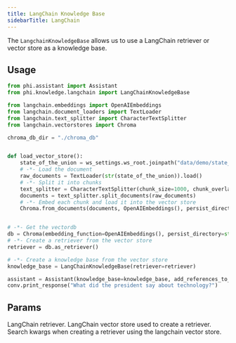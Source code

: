 ```yaml
---
title: LangChain Knowledge Base
sidebarTitle: LangChain
---
```


The `LangchainKnowledgeBase` allows us to use a LangChain retriever or vector store as a knowledge base.

## Usage

```python langchain_kb.py
from phi.assistant import Assistant
from phi.knowledge.langchain import LangChainKnowledgeBase

from langchain.embeddings import OpenAIEmbeddings
from langchain.document_loaders import TextLoader
from langchain.text_splitter import CharacterTextSplitter
from langchain.vectorstores import Chroma

chroma_db_dir = "./chroma_db"


def load_vector_store():
    state_of_the_union = ws_settings.ws_root.joinpath("data/demo/state_of_the_union.txt")
    # -*- Load the document
    raw_documents = TextLoader(str(state_of_the_union)).load()
    # -*- Split it into chunks
    text_splitter = CharacterTextSplitter(chunk_size=1000, chunk_overlap=0)
    documents = text_splitter.split_documents(raw_documents)
    # -*- Embed each chunk and load it into the vector store
    Chroma.from_documents(documents, OpenAIEmbeddings(), persist_directory=str(chroma_db_dir))


# -*- Get the vectordb
db = Chroma(embedding_function=OpenAIEmbeddings(), persist_directory=str(chroma_db_dir))
# -*- Create a retriever from the vector store
retriever = db.as_retriever()

# -*- Create a knowledge base from the vector store
knowledge_base = LangChainKnowledgeBase(retriever=retriever)

assistant = Assistant(knowledge_base=knowledge_base, add_references_to_prompt=True)
conv.print_response("What did the president say about technology?")
```

## Params

<ResponseField name="retriever" type="Any" default="None">
  LangChain retriever.
</ResponseField>
<ResponseField name="vectorstore" type="Any" default="None">
  LangChain vector store used to create a retriever.
</ResponseField>
<ResponseField name="search_kwargs" type="dict" default="None">
  Search kwargs when creating a retriever using the langchain vector store.
</ResponseField>
